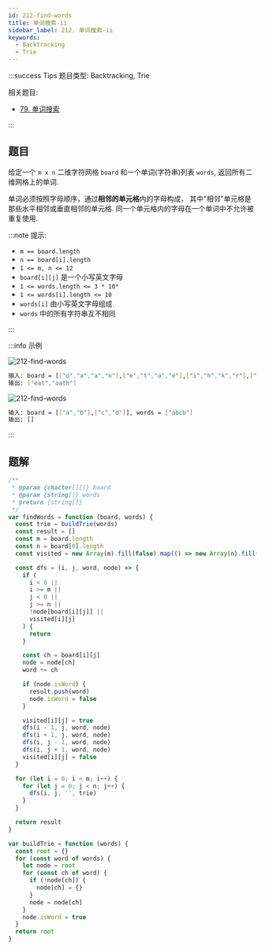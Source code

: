 ```yaml
---
id: 212-find-words
title: 单词搜索-ii
sidebar_label: 212. 单词搜索-ii
keywords:
  - Backtracking
  - Trie
---
```


:::success Tips
题目类型: Backtracking, Trie

相关题目:

- [79. 单词搜索](/leetcode/medium/79-exist)

:::

## 题目

给定一个 `m x n` 二维字符网格 `board` 和一个单词(字符串)列表 `words`, 返回所有二维网格上的单词.

单词必须按照字母顺序，通过**相邻的单元格**内的字母构成，
其中"相邻"单元格是那些水平相邻或垂直相邻的单元格. 同一个单元格内的字母在一个单词中不允许被重复使用.

:::note 提示:

- `m == board.length`
- `n == board[i].length`
- `1 <= m, n <= 12`
- `board[i][j]` 是一个小写英文字母
- `1 <= words.length <= 3 * 10⁴`
- `1 <= words[i].length <= 10`
- `words[i]` 由小写英文字母组成
- `words` 中的所有字符串互不相同

:::

:::info 示例

![212-find-words](../../static/img/212-find-words-1.jpg)

```bash
输入: board = [["o","a","a","n"],["e","t","a","e"],["i","h","k","r"],["i","f","l","v"]], words = ["oath","pea","eat","rain"]
输出: ["eat","oath"]
```

![212-find-words](../../static/img/212-find-words-2.jpg)

```bash
输入: board = [["a","b"],["c","d"]], words = ["abcb"]
输出: []
```

:::

## 题解

```ts
/**
 * @param {chacter[][]} board
 * @param {string[]} words
 * @return {string[]}
 */
var findWords = function (board, words) {
  const trie = buildTrie(words)
  const result = []
  const m = board.length
  const n = board[0].length
  const visited = new Array(m).fill(false).map(() => new Array(n).fill(false))

  const dfs = (i, j, word, node) => {
    if (
      i < 0 ||
      i >= m ||
      j < 0 ||
      j >= n ||
      !node[board[i][j]] ||
      visited[i][j]
    ) {
      return
    }

    const ch = board[i][j]
    node = node[ch]
    word += ch

    if (node.isWord) {
      result.push(word)
      node.isWord = false
    }

    visited[i][j] = true
    dfs(i - 1, j, word, node)
    dfs(i + 1, j, word, node)
    dfs(i, j - 1, word, node)
    dfs(i, j + 1, word, node)
    visited[i][j] = false
  }

  for (let i = 0; i < m; i++) {
    for (let j = 0; j < n; j++) {
      dfs(i, j, '', trie)
    }
  }

  return result
}

var buildTrie = function (words) {
  const root = {}
  for (const word of words) {
    let node = root
    for (const ch of word) {
      if (!node[ch]) {
        node[ch] = {}
      }
      node = node[ch]
    }
    node.isWord = true
  }
  return root
}
```
